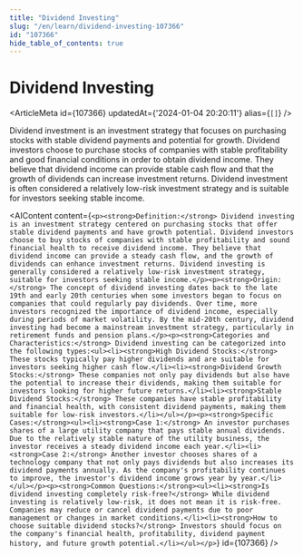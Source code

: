 ```yaml
---
title: "Dividend Investing"
slug: "/en/learn/dividend-investing-107366"
id: "107366"
hide_table_of_contents: true
---
```



# Dividend Investing

<ArticleMeta id={107366} updatedAt={'2024-01-04 20:20:11'} alias={`[]`} />
<div className='border-solid border-b border-t-0 my-4 border-[var(--ifm-color-gray-300)]' />

Dividend investment is an investment strategy that focuses on purchasing stocks with stable dividend payments and potential for growth. Dividend investors choose to purchase stocks of companies with stable profitability and good financial conditions in order to obtain dividend income. They believe that dividend income can provide stable cash flow and that the growth of dividends can increase investment returns. Dividend investment is often considered a relatively low-risk investment strategy and is suitable for investors seeking stable income.

<AIContent content={`<p><strong>Definition:</strong> Dividend investing is an investment strategy centered on purchasing stocks that offer stable dividend payments and have growth potential. Dividend investors choose to buy stocks of companies with stable profitability and sound financial health to receive dividend income. They believe that dividend income can provide a steady cash flow, and the growth of dividends can enhance investment returns. Dividend investing is generally considered a relatively low-risk investment strategy, suitable for investors seeking stable income.</p><p><strong>Origin:</strong> The concept of dividend investing dates back to the late 19th and early 20th centuries when some investors began to focus on companies that could regularly pay dividends. Over time, more investors recognized the importance of dividend income, especially during periods of market volatility. By the mid-20th century, dividend investing had become a mainstream investment strategy, particularly in retirement funds and pension plans.</p><p><strong>Categories and Characteristics:</strong> Dividend investing can be categorized into the following types:<ul><li><strong>High Dividend Stocks:</strong> These stocks typically pay higher dividends and are suitable for investors seeking higher cash flow.</li><li><strong>Dividend Growth Stocks:</strong> These companies not only pay dividends but also have the potential to increase their dividends, making them suitable for investors looking for higher future returns.</li><li><strong>Stable Dividend Stocks:</strong> These companies have stable profitability and financial health, with consistent dividend payments, making them suitable for low-risk investors.</li></ul></p><p><strong>Specific Cases:</strong><ul><li><strong>Case 1:</strong> An investor purchases shares of a large utility company that pays stable annual dividends. Due to the relatively stable nature of the utility business, the investor receives a steady dividend income each year.</li><li><strong>Case 2:</strong> Another investor chooses shares of a technology company that not only pays dividends but also increases its dividend payments annually. As the company's profitability continues to improve, the investor's dividend income grows year by year.</li></ul></p><p><strong>Common Questions:</strong><ul><li><strong>Is dividend investing completely risk-free?</strong> While dividend investing is relatively low-risk, it does not mean it is risk-free. Companies may reduce or cancel dividend payments due to poor management or changes in market conditions.</li><li><strong>How to choose suitable dividend stocks?</strong> Investors should focus on the company's financial health, profitability, dividend payment history, and future growth potential.</li></ul></p>`} id={107366} />
